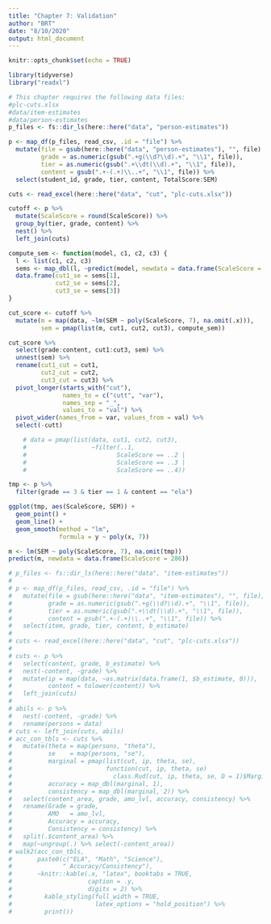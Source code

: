 ```yaml
---
title: "Chapter 7: Validation"
author: "BRT"
date: "8/10/2020"
output: html_document
---
```


```r
knitr::opts_chunk$set(echo = TRUE)

library(tidyverse)
library("readxl")

# This chapter requires the following data files:
#plc-cuts.xlsx
#data/item-estimates
#data/person-estimates
p_files <- fs::dir_ls(here::here("data", "person-estimates"))

p <- map_df(p_files, read_csv, .id = "file") %>%
  mutate(file = gsub(here::here("data", "person-estimates"), "", file),
         grade = as.numeric(gsub(".+g(\\d?\\d).+", "\\1", file)),
         tier = as.numeric(gsub(".+\\dt(\\d).+", "\\1", file)),
         content = gsub(".+-(.+)\\..+", "\\1", file)) %>%
  select(student_id, grade, tier, content, TotalScore:SEM)

cuts <- read_excel(here::here("data", "cut", "plc-cuts.xlsx"))
```

```r

cutoff <- p %>%
  mutate(ScaleScore = round(ScaleScore)) %>%
  group_by(tier, grade, content) %>%
  nest() %>%
  left_join(cuts)

compute_sem <- function(model, c1, c2, c3) {
  l <- list(c1, c2, c3)
  sems <- map_dbl(l, ~predict(model, newdata = data.frame(ScaleScore = .x)))
  data.frame(cut1_se = sems[1],
             cut2_se = sems[2],
             cut3_se = sems[3])
}

cut_score <- cutoff %>%
  mutate(m = map(data, ~lm(SEM ~ poly(ScaleScore, 7), na.omit(.x))),
         sem = pmap(list(m, cut1, cut2, cut3), compute_sem))

cut_score %>%
  select(grade:content, cut1:cut3, sem) %>%
  unnest(sem) %>%
  rename(cut1_cut = cut1,
         cut2_cut = cut2,
         cut3_cut = cut3) %>%
  pivot_longer(starts_with("cut"),
               names_to = c("cutt", "var"),
               names_sep = "_",
               values_to = "val") %>%
  pivot_wider(names_from = var, values_from = val) %>%
  select(-cutt)

    # data = pmap(list(data, cut1, cut2, cut3),
    #                  ~filter(..1,
    #                         ScaleScore == ..2 |
    #                         ScaleScore == ..3 |
    #                         ScaleScore == ..4))

tmp <- p %>%
  filter(grade == 3 & tier == 1 & content == "ela")

ggplot(tmp, aes(ScaleScore, SEM)) +
  geom_point() +
  geom_line() +
  geom_smooth(method = "lm",
              formula = y ~ poly(x, 7))

m <- lm(SEM ~ poly(ScaleScore, 7), na.omit(tmp))
predict(m, newdata = data.frame(ScaleScore = 286))
```

```r
# p_files <- fs::dir_ls(here::here("data", "item-estimates"))
# 
# p <- map_df(p_files, read_csv, .id = "file") %>%
#   mutate(file = gsub(here::here("data", "item-estimates"), "", file),
#          grade = as.numeric(gsub(".+g(\\d?\\d).+", "\\1", file)),
#          tier = as.numeric(gsub(".+\\dt(\\d).+", "\\1", file)),
#          content = gsub(".+-(.+)\\..+", "\\1", file)) %>%
#   select(item, grade, tier, content, b_estimate)
# 
# cuts <- read_excel(here::here("data", "cut", "plc-cuts.xlsx"))
# 
# cuts <- p %>%
#   select(content, grade, b_estimate) %>%
#   nest(-content, -grade) %>%
#   mutate(ip = map(data, ~as.matrix(data.frame(1, $b_estimate, 0))),
#          content = tolower(content)) %>%
#   left_join(cuts)
# 
# abils <- p %>%
#   nest(-content, -grade) %>%
#   rename(persons = data)
# cuts <- left_join(cuts, abils)
# acc_con_tbls <- cuts %>%
#   mutate(theta = map(persons, "theta"),
#          se    = map(persons, "se"),
#          marginal = pmap(list(cut, ip, theta, se),
#                          function(cut, ip, theta, se)
#                            class.Rud(cut, ip, theta, se, D = 1)$Marginal),
#          accuracy = map_dbl(marginal, 1),
#          consistency = map_dbl(marginal, 2)) %>%
#   select(content_area, grade, amo_lvl, accuracy, consistency) %>%
#   rename(Grade = grade,
#          AMO   = amo_lvl,
#          Accuracy = accuracy,
#          Consistency = consistency) %>%
#   split(.$content_area) %>%
#   map(~ungroup(.) %>% select(-content_area))
# walk2(acc_con_tbls,
#       paste0(c("ELA", "Math", "Science"),
#              " Accuracy/Consistency"),
#       ~knitr::kable(.x, "latex", booktabs = TRUE,
#                     caption = .y,
#                     digits = 2) %>%
#         kable_styling(full_width = TRUE,
#                       latex_options = "hold_position") %>%
#         print())
```

